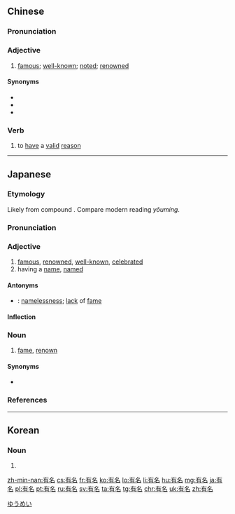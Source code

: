 ==Chinese==
{{zh-forms}}

===Pronunciation===
{{zh-pron
|m=yǒumíng
|c=jau5 meng4-2
|h=pfs=yû-miàng
|ma=Zh-yǒumíng.ogg
|mn=qz:ǔ-miâ/tw,xm,zz:ū-miâ/qz,xm,zz:iú-bêng
|cat=a,v
}}

===Adjective===
{{zh-adj}}

# {{lb|zh|Beginning Mandarin}} [[famous]]; [[well-known]]; [[noted]]; [[renowned]]
#: {{zh-x|他 是 日本 最 '''有名''' 的 歌手 之一。|He is one of the most '''famous''' singers in Japan.}}
#: {{zh-x|這 個 城鎮 的 溫泉 很 '''有名'''。|The town is '''famous''' for its hot spring.}}

====Synonyms====
* {{zh-l|出名}}
* {{zh-l|知名}}
* {{zh-l|著名}}

===Verb===
{{zh-verb}}

# {{lb|zh|archaic}} to [[have]] a [[valid]] [[reason]]

----

==Japanese==
{{ja-kanjitab|ゆう|めい|yomi=on}}

===Etymology===
Likely from {{etyl|ltc|ja|sort=ゆうめい}} compound {{m|zh|有名|tr=hjuw<sup>X</sup> mjeng|lit=to have + name}}.  Compare modern {{etyl|cmn|-}} reading ''yǒumíng''.

===Pronunciation===
{{ja-pron|yomi=kanon|ゆうめい|acc=0|acc_ref=NHK,DJR}}

===Adjective===
{{ja-adj|infl=na|ゆうめい|hhira=いうめい}}

# [[famous]], [[renowned]], [[well-known]], [[celebrated]]
# having a [[name]], [[named]]

====Antonyms====
* {{ja-r|無名|むめい}}: [[namelessness]]; [[lack]] of [[fame]]

====Inflection====
{{ja-na|ゆうめい}}

===Noun===
{{ja-noun|ゆうめい|hhira=いうめい}}

# [[fame]], [[renown]]

====Synonyms====
* {{ja-r|知名|ちめい}}

===References===
<references/>

[[Category:Japanese basic words|ゆうめい]]

----

==Korean==
{{ko-hanjatab}}

===Noun===
{{ko-noun|hj|hangeul=유명}}

# {{hanja form of|유명|fame}}

[[zh-min-nan:有名]]
[[cs:有名]]
[[fr:有名]]
[[ko:有名]]
[[lo:有名]]
[[li:有名]]
[[hu:有名]]
[[mg:有名]]
[[ja:有名]]
[[pl:有名]]
[[pt:有名]]
[[ru:有名]]
[[sv:有名]]
[[ta:有名]]
[[tg:有名]]
[[chr:有名]]
[[uk:有名]]
[[zh:有名]]